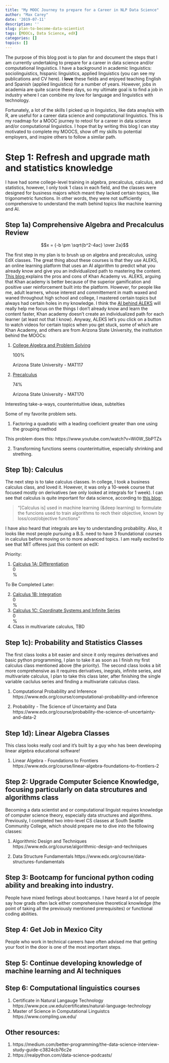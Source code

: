 ```yaml
---
title: "My MOOC Journey to prepare for a Career in NLP Data Science"
author: "Max Carey"
date: '2019-07-11'
description: ''
slug: plan-to-become-data-scientist
tags: [MOOCs, Data Science, edX]
categories: []
topics: []
---
```


<link rel="stylesheet" href="https://stackpath.bootstrapcdn.com/bootstrap/4.3.1/css/bootstrap.min.css" integrity="sha384-ggOyR0iXCbMQv3Xipma34MD+dH/1fQ784/j6cY/iJTQUOhcWr7x9JvoRxT2MZw1T" crossorigin="anonymous">

<script src='https://cdnjs.cloudflare.com/ajax/libs/mathjax/2.7.5/MathJax.js?config=TeX-MML-AM_CHTML' async></script>

The purpose of this blog post is to plan for and document the steps that I am currently undertaking to prepare for a career in data science and/or computational linguistics. I have a background in academic linguistics: sociolinguistics, hispanic linguistics, applied linguistics (you can see my publications and CV here). I **love** these fields and enjoyed teaching English and Spanish (applied linguistics) for a number of years. However, jobs in academia are quite scarce these days, so my ultimate goal is to find a job in industry where I can combine my love for language and linguistics with technology.

Fortunately, a lot of the skills I picked up in linguistics, like data anaylsis with R, are useful for a career data science and computational linguistics. This is my roadmap for a MOOC journey to retool for a career in data science and/or computational linguistics. I hope that by writing this blog I can stay motivated to complete my MOOCS, show off my skills to potential employers, and inspire others to follow a similar path.

# Step 1: Refresh and upgrade math and statistics knowledge

I have had some college-level training in algebra, precalculus, calculus, and statistics, however, I only took 1 class in each field, and the classes were designed for business majors which meant they lacked certain topics, like trigonometric functions. In other words, they were not sufficiently comprehensive to understand the math behind topics like machine learning and AI.

## Step 1a) Comprehensive Algebra and Precalculus Review

$$x = {-b \pm \sqrt{b^2-4ac} \over 2a}$$

The first step in my plan is to brush up on algebra and precalculus, using EdX classes. The great thing about these courses is that they use ALEKS, an online learning platform that uses an AI algorithm to predict what you already know and give you an individualized path to mastering the content. <a href="https://sway.office.com/tFxqIGwGLW6DmseU" target=blank> This blog </a> explains the pros and cons of Khan Academy vs. ALEKS, arguing that Khan academy is better because of the superior gamification and positive user reinforcement built into the platform. However, for people like me, adult learners, whose interest and committement in math waxed and waned throughout high school and college, I mastered certain topics but always had certain holes in my knowledge. I think the <a href="https://www.aleks.com/video/how_aleks_works" target=blank>AI behind ALEKS</a> will really help me focus on the things I don't already know and learn the content faster, Khan academy doesn't create an individualized path for each learner (at least not that I know). Anyway, ALEKS let's you click on a button to watch videos for certain topics when you get stuck, some of which are Khan Academy, and others are from Arizona State University, the institution behind the MOOCs:

1. <a href="https://www.edx.org/course/college-algebra-problem-solving-asux-mat117x" target=blank> College Algebra and Problem Solving</a>
 <div class="progress">
  <div class="progress-bar progress-bar-striped active" role="progressbar"
  aria-valuenow="40" aria-valuemin="0" aria-valuemax="100" style="width:100%">
    100%
  </div>
</div>
Arizona State University - MAT117


2. <a href="https://www.edx.org/course/precalculus-asux-mat170x" target=blank>Precalculus</a> 
<div class="progress">
  <div class="progress-bar progress-bar-striped active progress-bar-animated active" role="progressbar"
  aria-valuenow="40" aria-valuemin="0" aria-valuemax="100" style="width:74%">
    74%
  </div>
</div>
Arizona State University - MAT170

Interesting take-a-ways, counterintuitive ideas, subtelties

Some of my favorite problem sets.

1. Factoring a quadratic with a leading coeficient greater than one using the grouping method

This problem does this:
https://www.youtube.com/watch?v=Wi0W_SbPTZs

2. Transforming functions seems counterintuitive, especially shrinking and strething.

## Step 1b): Calculus

The next step is to take calculus classes. In college, I took a business calculus class, and loved it. However, it was only a 10-week course that focused mostly on derivatives (we only looked at integrals for 1 week). I can see that calculus is quite important for data science, according to <a href="https://towardsdatascience.com/mathematics-for-data-science-e53939ee8306" target=blank>this blog:</a>

> "[Calculus is] used in machine learning (&deep learning) to formulate the funcions used to train algorithms to rech their objective, known by loss/cost/objective functions"


I have also heard that integrals are key to understanding probability. Also, it looks like most people pursuing a B.S. need to have 3 foundational courses in calculus before moving on to more advanced topics. I am really excited to see that MIT offeres just this content on edX:

Priority:

1. <a href="https://www.edx.org/course/calculus-1a-differentiation-2" target=blank> Calculus 1A: Differentiation</a>
 <div class="progress">
  <div class="progress-bar progress-bar-striped active" role="progressbar"
  aria-valuenow="40" aria-valuemin="0" aria-valuemax="100" style="width:1%">
    0%
  </div>
</div>

To Be Completed Later:

2. <a href="https://www.edx.org/course/calculus-1b-integration-2" target=blank> Calculus 1B: Integration</a>
 <div class="progress">
  <div class="progress-bar progress-bar-striped active" role="progressbar"
  aria-valuenow="40" aria-valuemin="0" aria-valuemax="100" style="width:1%">
    0%
  </div>
</div>


3. <a href="https://www.edx.org/course/calculus-1c-coordinate-systems-infinite-series-2" target=blank> Calculus 1C: Coordinate Systems and Infinite Series</a>
 <div class="progress">
  <div class="progress-bar progress-bar-striped active" role="progressbar"
  aria-valuenow="40" aria-valuemin="0" aria-valuemax="100" style="width:1%">
    0%
  </div>
</div>


4. Class in multivariate calculus, TBD

## Step 1c): Probability and Statistics Classes
The first class looks a bit easier and since it only requires derivatives and basic python programming, I plan to take it as soon as I finish my first calculus class mentioned above (the priority). The second class looks a bit more comprehensive as it requires derivatives, inegrals, infinite series, and multivariate calculus, I plan to take this class later, after finishing the single variable caclulus series and finding a multivariate calculus class.


1. Computational Probability and Inference
https://www.edx.org/course/computational-probability-and-inference

2. Probability - The Science of Uncertainty and Data
https://www.edx.org/course/probability-the-science-of-uncertainty-and-data-2


## Step 1d): Linear Algebra Classes
This class looks really cool and it's built by a guy who has been developing linear algebra educational software!

1. Linear Algebra - Foundations to Frontiers
https://www.edx.org/course/linear-algebra-foundations-to-frontiers-2

## Step 2: Upgrade Computer Science Knowledge, focusing particularly on data strcutures and algorithms class
Becoming a data scientist and or computational linguist requires knowledge of computer science theory, especially data structures and algorithms. Previously, I completed two intro-level CS classes at South Seattle Community College, which should prepare me to dive into the following classes:

1. Algorithmic Design and Techniques
https://www.edx.org/course/algorithmic-design-and-techniques

2. Data Structure Fundamentals
https://www.edx.org/course/data-structures-fundamentals

## Step 3: Bootcamp for funcional python coding ability and breaking into industry.
People have mixed feelings about bootcamps. I have heard a lot of people say how grads often lack either comprehensive theoretical knowledge (the point of taking all the previously mentioned prerequisites) or functional coding abilities.


## Step 4: Get Job in Mexico City
People who work in technical careers have often advised me that getting your foot in the door is one of the most important steps.

## Step 5: Continue developing knowledge of machine learning and AI techniques

## Step 6: Computational linguistics courses

1. Certificate in Natural Langauge Technology
https://www.pce.uw.edu/certificates/natural-language-technology
2. Master of Science in Computational Linguistcs
https://www.compling.uw.edu/

## Other resources:
1. https://medium.com/better-programming/the-data-science-interview-study-guide-c3824cb76c2e
2. https://realpython.com/data-science-podcasts/